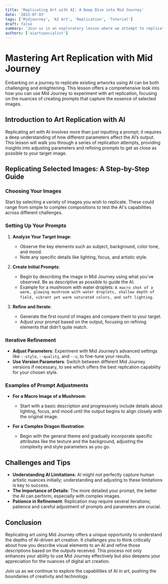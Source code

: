 ```yaml
---
title: 'Replicating Art with AI: A Deep Dive into Mid Journey'
date: '2023-07-03'
tags: ['Midjourney', 'AI Art', 'Replication', 'Tutorial']
draft: false
summary: 'Join us in an exploratory lesson where we attempt to replicate selected images using Mid Journey’s AI capabilities. This session is a hands-on guide to understanding the intricacies of AI-driven art creation and refining prompts to closely match desired outputs.'
authors: ['aiartspecialist']
---
```


# Mastering Art Replication with Mid Journey

Embarking on a journey to replicate existing artworks using AI can be both challenging and enlightening. This lesson offers a comprehensive look into how you can use Mid Journey to experiment with art replication, focusing on the nuances of creating prompts that capture the essence of selected images.

## Introduction to Art Replication with AI

Replicating art with AI involves more than just inputting a prompt; it requires a deep understanding of how different parameters affect the AI’s output. This lesson will walk you through a series of replication attempts, providing insights into adjusting parameters and refining prompts to get as close as possible to your target image.

## Replicating Selected Images: A Step-by-Step Guide

### Choosing Your Images

Start by selecting a variety of images you wish to replicate. These could range from simple to complex compositions to test the AI's capabilities across different challenges.

### Setting Up Your Prompts

1. **Analyze Your Target Image**:

   - Observe the key elements such as subject, background, color tone, and mood.
   - Note any specific details like lighting, focus, and artistic style.

2. **Create Initial Prompts**:

   - Begin by describing the image in Mid Journey using what you've observed. Be as descriptive as possible to guide the AI.
   - Example for a mushroom with water droplets: `A macro shot of a warm, glowing mushroom with water droplets, shallow depth of field, vibrant yet warm saturated colors, and soft lighting`.

3. **Refine and Iterate**:
   - Generate the first round of images and compare them to your target.
   - Adjust your prompt based on the output, focusing on refining elements that didn’t quite match.

### Iterative Refinement

- **Adjust Parameters**: Experiment with Mid Journey’s advanced settings like `--style`, `--quality`, and `--v`, to fine-tune your results.
- **Use Version Parameters**: Switch between different Mid Journey versions if necessary, to see which offers the best replication capability for your chosen style.

### Examples of Prompt Adjustments

- **For a Macro Image of a Mushroom**:

  - Start with a basic description and progressively include details about lighting, focus, and mood until the output begins to align closely with the original image.

- **For a Complex Dragon Illustration**:
  - Begin with the general theme and gradually incorporate specific attributes like the texture and the background, adjusting the complexity and style parameters as you go.

## Challenges and Tips

- **Understanding AI Limitations**: AI might not perfectly capture human artistic nuances initially; understanding and adjusting to these limitations is key to success.
- **The Importance of Details**: The more detailed your prompt, the better the AI can perform, especially with complex images.
- **Patience in Refinement**: Replication may require several iterations; patience and careful adjustment of prompts and parameters are crucial.

## Conclusion

Replicating art using Mid Journey offers a unique opportunity to understand the depths of AI-driven art creation. It challenges you to think critically about how you describe visual elements to an AI and refine those descriptions based on the outputs received. This process not only enhances your ability to use Mid Journey effectively but also deepens your appreciation for the nuances of digital art creation.

Join us as we continue to explore the capabilities of AI in art, pushing the boundaries of creativity and technology.
